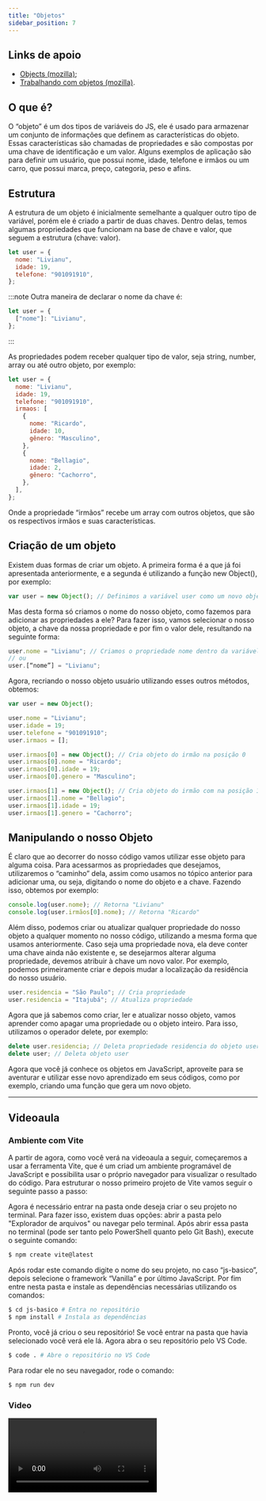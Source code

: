 ```yaml
---
title: "Objetos"
sidebar_position: 7
---
```


## Links de apoio

- [Objects (mozilla)](https://developer.mozilla.org/en-US/docs/Web/JavaScript/Reference/Global_Objects/Object);
- [Trabalhando com objetos (mozilla)](https://developer.mozilla.org/pt-BR/docs/Web/JavaScript/Guide/Working_with_objects).

## O que é?

O “objeto” é um dos tipos de variáveis do JS, ele é usado para armazenar um conjunto de informações que definem as características do objeto. Essas características são chamadas de propriedades e são compostas por uma chave de identificação e um valor. Alguns exemplos de aplicação são para definir um usuário, que possui nome, idade, telefone e irmãos ou um carro, que possui marca, preço, categoria, peso e afins.

## Estrutura

A estrutura de um objeto é inicialmente semelhante a qualquer outro tipo de variável, porém ele é criado a partir de duas chaves. Dentro delas, temos algumas propriedades que funcionam na base de chave e valor, que seguem a estrutura (chave: valor).

```js
let user = {
  nome: "Livianu",
  idade: 19,
  telefone: "901091910",
};
```

:::note
Outra maneira de declarar o nome da chave é:

```js
let user = {
  ["nome"]: "Livianu",
};
```

:::

As propriedades podem receber qualquer tipo de valor, seja string, number, array ou até outro objeto, por exemplo:

```js
let user = {
  nome: "Livianu",
  idade: 19,
  telefone: "901091910",
  irmaos: [
    {
      nome: "Ricardo",
      idade: 10,
      gênero: "Masculino",
    },
    {
      nome: "Bellagio",
      idade: 2,
      gênero: "Cachorro",
    },
  ],
};
```

Onde a propriedade “irmãos” recebe um array com outros objetos, que são os respectivos irmãos e suas características.

## Criação de um objeto

Existem duas formas de criar um objeto. A primeira forma é a que já foi apresentada anteriormente, e a segunda é utilizando a função new Object(), por exemplo:

```js
var user = new Object(); // Definimos a variável user como um novo objeto
```

Mas desta forma só criamos o nome do nosso objeto, como fazemos para adicionar as propriedades a ele? Para fazer isso, vamos selecionar o nosso objeto, a chave da nossa propriedade e por fim o valor dele, resultando na seguinte forma:

```js
user.nome = "Livianu"; // Criamos o propriedade nome dentro da variável user
// ou
user.[“nome”] = "Livianu";
```

Agora, recriando o nosso objeto usuário utilizando esses outros métodos, obtemos:

```js
var user = new Object();

user.nome = "Livianu";
user.idade = 19;
user.telefone = "901091910";
user.irmaos = [];

user.irmaos[0] = new Object(); // Cria objeto do irmão na posição 0
user.irmaos[0].nome = "Ricardo";
user.irmaos[0].idade = 19;
user.irmaos[0].genero = "Masculino";

user.irmaos[1] = new Object(); // Cria objeto do irmão com na posição 1
user.irmaos[1].nome = "Bellagio";
user.irmaos[1].idade = 19;
user.irmaos[1].genero = "Cachorro";
```

## Manipulando o nosso Objeto

É claro que ao decorrer do nosso código vamos utilizar esse objeto para alguma coisa. Para acessarmos as propriedades que desejamos, utilizaremos o “caminho” dela, assim como usamos no tópico anterior para adicionar uma, ou seja, digitando o nome do objeto e a chave. Fazendo isso, obtemos por exemplo:

```js
console.log(user.nome); // Retorna "Livianu"
console.log(user.irmãos[0].nome); // Retorna "Ricardo"
```

Além disso, podemos criar ou atualizar qualquer propriedade do nosso objeto a qualquer momento no nosso código, utilizando a mesma forma que usamos anteriormente. Caso seja uma propriedade nova, ela deve conter uma chave ainda não existente e, se desejarmos alterar alguma propriedade, devemos atribuir à chave um novo valor. Por exemplo, podemos primeiramente criar e depois mudar a localização da residência do nosso usuário.

```js
user.residencia = "São Paulo"; // Cria propriedade
user.residencia = "Itajubá"; // Atualiza propriedade
```

Agora que já sabemos como criar, ler e atualizar nosso objeto, vamos aprender como apagar uma propriedade ou o objeto inteiro. Para isso, utilizamos o operador delete, por exemplo:

```js
delete user.residencia; // Deleta propriedade residencia do objeto user
delete user; // Deleta objeto user
```

Agora que você já conhece os objetos em JavaScript, aproveite para se aventurar e utilizar esse novo aprendizado em seus códigos, como por exemplo, criando uma função que gera um novo objeto.

---

## Videoaula

### Ambiente com Vite

A partir de agora, como você verá na videoaula a seguir, começaremos a usar a ferramenta Vite, que é um criad um ambiente programável de JavaScript e possibilita usar o próprio navegador para visualizar o resultado do código. Para estruturar o nosso primeiro projeto de Vite vamos seguir o seguinte passo a passo:

Agora é necessário entrar na pasta onde deseja criar o seu projeto no terminal. Para fazer isso, existem duas opções: abrir a pasta pelo "Explorador de arquivos" ou navegar pelo terminal. Após abrir essa pasta no terminal (pode ser tanto pelo PowerShell quanto pelo Git Bash), execute o seguinte comando:

```bash
$ npm create vite@latest
```

Após rodar este comando digite o nome do seu projeto, no caso “js-basico”, depois selecione o framework “Vanilla” e por último JavaScript. Por fim entre nesta pasta e instale as dependências necessárias utilizando os comandos:

```bash
$ cd js-basico # Entra no repositório
$ npm install # Instala as dependências
```

Pronto, você já criou o seu repositório! Se você entrar na pasta que havia selecionado você verá ele lá. Agora abra o seu repositório pelo VS Code.

```bash
$ code . # Abre o repositório no VS Code
```

Para rodar ele no seu navegador, rode o comando:

```bash
$ npm run dev
```

### Video

<video src="https://www.youtube.com/embed/D7PzNpSmJEM?list=PLc77ERAwzB_0-C3oGJm0y-HPBf2dWS7UL" />

---


## Quiz

As questões abaixo fazem menção ao que você aprendeu no conteúdo escrito e o vídeo sobre "objeto" em JS.

<Quiz
  question="1. O que é um objeto em JavaScript?"
  answers={[
    "Uma variável de um bem material.",
    "Uma variável que armazena um conjunto de informações através de propriedades.",
    "Uma identificação para um item da vida real.",
    "Uma variável que funciona como uma lista.",
    "Uma variável que armazena diversas informações, desde que sejam strings.",
  ]}
  correctIndex={1}
/>

<Quiz
  question="2. Como são compostas as propriedades de um objeto?"
  answers={[
    "Somente por números.",
    "Exclusivamente por arrays.",
    "Apenas por strings.",
    "Por uma chave de identificação e um valor.",
    "Por chaves e arrays.",
  ]}
  correctIndex={3}
/>

<Quiz
  question="1. Como se cria um objeto utilizando a função `new Object()` e adiciona a propriedade 'time' com valor ”Corinthians”?"
  answers={[
    "let user = Object.new(); user.time = ”Corinthians”;",
    "var user = new Object(); user.time = ”Corinthians”;",
    "let user = new Object(); user.addTime(”Corinthians”);",
    "var user = Object(); user.time = ”Corinthians”;",
    "let user = new Object(); time.user = ”Corinthians”",
  ]}
  correctIndex={1}
/>
